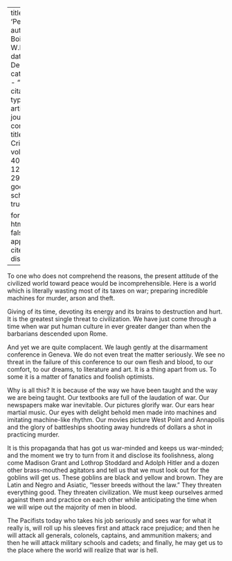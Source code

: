 
---
title: 'Peace'
author: Du Bois, W.E.B.
date: Dec. 1933
categories: 
  - ""
citation: 
  type: article-journal
  container-title: The Crisis
  volume: 40
  issue: 12
  page: 292-293
google-scholar: true

format:
  html:
    toc: false
    appendix-cite-as: display
---


To one who does not comprehend the reasons, the present attitude of the civilized world toward peace would be incomprehensible. Here is a world which is literally wasting most of its taxes on war; preparing incredible machines for murder, arson and theft.

 Giving of its time, devoting its energy and its brains to destruction and hurt. It is the greatest single threat to civilization. We have just come through a time when war put human culture in ever greater danger than when the barbarians descended upon Rome.

And yet we are quite complacent. We laugh gently at the disarmament conference in Geneva. We do not even treat the matter seriously. We see no threat in the failure of this conference to our own flesh and blood, to our comfort, to our dreams, to literature and art. It is a thing apart from us. To some it is a matter of fanatics and foolish optimists.

Why is all this? It is because of the way we have been taught and the way we are being taught. Our textbooks are full of the laudation of war. Our newspapers make war inevitable. Our pictures glorify war. Our ears hear martial music. Our eyes with delight behold men made into machines and imitating machine-like rhythm. Our movies picture West Point and Annapolis and the glory of battleships shooting away hundreds of dollars a shot in practicing murder.

It is this propaganda that has got us war-minded and keeps us war-minded; and the moment we try to turn from it and disclose its foolishness, along come Madison Grant and Lothrop Stoddard and Adolph Hitler and a dozen other brass-mouthed agitators and tell us that we must look out for the goblins will get us. These goblins are black and yellow and brown. They are Latin and Negro and Asiatic, "lesser breeds without the law." They threaten everything good. They threaten civilization. We must keep ourselves armed against them and practice on each other while anticipating the time when we will wipe out the majority of men in blood.

The Pacifists today who takes his job seriously and sees war for what it really is, will roll up his sleeves first and attack race prejudice; and then he will attack all generals, colonels, captains, and ammunition makers; and then he will attack military schools and cadets; and finally, he may get us to the place where the world will realize that war is hell.

